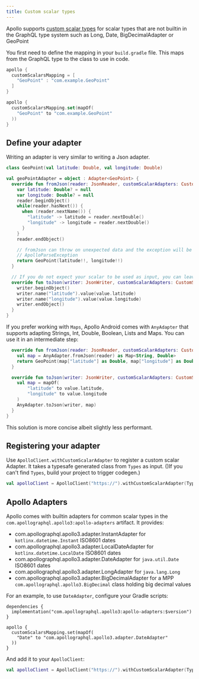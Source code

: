 ```yaml
---
title: Custom scalar types
---
```



Apollo supports [custom scalar types](https://www.apollographql.com/docs/apollo-server/schema/scalars-enums/) for scalar types that are not builtin in the GraphQL type system such as Long, Date, BigDecimalAdapter or GeoPoint

You first need to define the mapping in your `build.gradle` file. This maps from the GraphQL type to the class to use in code.

<MultiCodeBlock>

```groovy
apollo {
  customScalarsMapping = [
    "GeoPoint" : "com.example.GeoPoint"
  ]
}
```

```kotlin
apollo {
  customScalarsMapping.set(mapOf(
    "GeoPoint" to "com.example.GeoPoint"
  ))
}
```

</MultiCodeBlock>

## Define your adapter

Writing an adapter is very similar to writing a Json adapter.

```kotlin
class GeoPoint(val latitude: Double, val longitude: Double)

val geoPointAdapter = object : Adapter<GeoPoint> {
  override fun fromJson(reader: JsonReader, customScalarAdapters: CustomScalarAdapters): GeoPoint {
    var latitude: Double? = null
    var longitude: Double? = null
    reader.beginObject()
    while(reader.hasNext()) {
      when (reader.nextName()) {
        "latitude" -> latitude = reader.nextDouble()
        "longitude" -> longitude = reader.nextDouble()
      }
    }
    reader.endObject()

    // fromJson can throw on unexpected data and the exception will be wrapped in a
    // ApolloParseException
    return GeoPoint(latitude!!, longitude!!)
  }

  // If you do not expect your scalar to be used as input, you can leave this method as TODO()
  override fun toJson(writer: JsonWriter, customScalarAdapters: CustomScalarAdapters, value: GeoPoint) {
    writer.beginObject()
    writer.name("latitude").value(value.latitude)
    writer.name("longitude").value(value.longitude)
    writer.endObject()
  }
}
```

If you prefer working with `Maps`, Apollo Android comes with `AnyAdapter` that supports adapting Strings, Int, Double, Boolean, Lists and Maps. You can use it in an intermediate step:

```kotlin
  override fun fromJson(reader: JsonReader, customScalarAdapters: CustomScalarAdapters): GeoPoint {
    val map = AnyAdapter.fromJson(reader) as Map<String, Double>
    return GeoPoint(map["latitude"] as Double, map["longitude"] as Double)
  }

  override fun toJson(writer: JsonWriter, customScalarAdapters: CustomScalarAdapters, value: GeoPoint) {
    val map = mapOf(
        "latitude" to value.latitude,
        "longitude" to value.longitude
    )
    AnyAdapter.toJson(writer, map)
  }
}
```

This solution is more concise albeit slightly less performant.

## Registering your adapter

Use `ApolloClient.withCustomScalarAdapter` to register a custom scalar Adapter. It takes a typesafe generated class from `Types` as input. ()If you can't find `Types`, build your project to trigger codegen.)

```kotlin
val apolloClient = ApolloClient("https://").withCustomScalarAdapter(Types.GeoPoint, geoPointAdapter)
```

## Apollo Adapters

Apollo comes with builtin adapters for common scalar types in the `com.apollographql.apollo3:apollo-adapters` artifact. It provides:

* com.apollographql.apollo3.adapter.InstantAdapter for `kotlinx.datetime.Instant` ISO8601 dates
* com.apollographql.apollo3.adapter.LocalDateAdapter for `kotlinx.datetime.LocalDate` ISO8601 dates
* com.apollographql.apollo3.adapter.DateAdapter for `java.util.Date` ISO8601 dates
* com.apollographql.apollo3.adapter.LongAdapter for `java.lang.Long`
* com.apollographql.apollo3.adapter.BigDecimalAdapter for a MPP `com.apollographql.apollo3.BigDecimal` class holding big decimal values

For an example, to use `DateAdapter`, configure your Gradle scripts:

```koltin
dependencies {
  implementation("com.apollographql.apollo3:apollo-adapters:$version")
}

apollo {
  customScalarsMapping.set(mapOf(
    "Date" to "com.apollographql.apollo3.adapter.DateAdapter"
  ))
}
```

And add it to your `ApolloClient`:

```kotlin
val apolloClient = ApolloClient("https://").withCustomScalarAdapter(Types.Date, DateAdapter())
```

